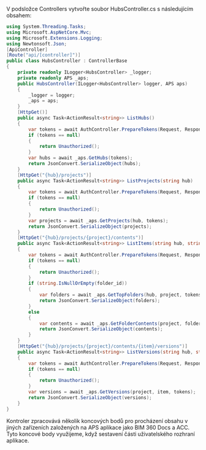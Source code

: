 V podsložce Controllers vytvořte soubor HubsController.cs s následujícím obsahem:

```csharp title="Controllers/HubsController.cs"
using System.Threading.Tasks;
using Microsoft.AspNetCore.Mvc;
using Microsoft.Extensions.Logging;
using Newtonsoft.Json;
[ApiController]
[Route("api/[controller]")]
public class HubsController : ControllerBase
{
    private readonly ILogger<HubsController> _logger;
    private readonly APS _aps;
    public HubsController(ILogger<HubsController> logger, APS aps)
    {
        _logger = logger;
        _aps = aps;
    }
    [HttpGet()]
    public async Task<ActionResult<string>> ListHubs()
    {
        var tokens = await AuthController.PrepareTokens(Request, Response, _aps);
        if (tokens == null)
        {
            return Unauthorized();
        }
        var hubs = await _aps.GetHubs(tokens);
        return JsonConvert.SerializeObject(hubs);
    }
    [HttpGet("{hub}/projects")]
    public async Task<ActionResult<string>> ListProjects(string hub)
    {
        var tokens = await AuthController.PrepareTokens(Request, Response, _aps);
        if (tokens == null)
        {
            return Unauthorized();
        }
        var projects = await _aps.GetProjects(hub, tokens);
        return JsonConvert.SerializeObject(projects);
    }
    [HttpGet("{hub}/projects/{project}/contents")]
    public async Task<ActionResult<string>> ListItems(string hub, string project, [FromQuery] string? folder_id)
    {
        var tokens = await AuthController.PrepareTokens(Request, Response, _aps);
        if (tokens == null)
        {
            return Unauthorized();
        }
        if (string.IsNullOrEmpty(folder_id))
        {
            var folders = await _aps.GetTopFolders(hub, project, tokens);
            return JsonConvert.SerializeObject(folders);
        }
        else
        {
            var contents = await _aps.GetFolderContents(project, folder_id, tokens);
            return JsonConvert.SerializeObject(contents);
        }
    }
    [HttpGet("{hub}/projects/{project}/contents/{item}/versions")]
    public async Task<ActionResult<string>> ListVersions(string hub, string project, string item)
    {
        var tokens = await AuthController.PrepareTokens(Request, Response, _aps);
        if (tokens == null)
        {
            return Unauthorized();
        }
        var versions = await _aps.GetVersions(project, item, tokens);
        return JsonConvert.SerializeObject(versions);
    }
}
```

Kontroler zpracovává několik koncových bodů pro procházení obsahu v jiných zařízeních založených na APS
aplikace jako BIM 360 Docs a ACC. Tyto koncové body využijeme, když
sestavení části uživatelského rozhraní aplikace.